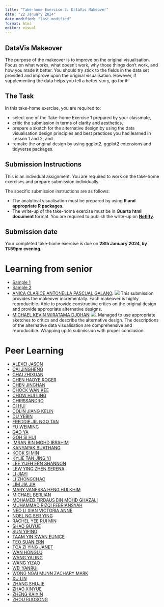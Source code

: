 ```yaml
---
title: "Take-home Exercise 2: DataVis Makeover"
date: "22 January 2024"
date-modified: "last-modified"
format: html
editor: visual
---
```


::: callout-important
## DataVis Makeover

The purpose of the makeover is to improve on the original visualisation. Focus on what works, what doesn’t work, why those things don’t work, and how you made it better. You should try stick to the fields in the data set provided and improve upon the original visualisation. However, if supplementing the data helps you tell a better story, go for it!
:::

## The Task

In this take-home exercise, you are required to:

-   select one of the Take-home Exercise 1 prepared by your classmate,
-   critic the submission in terms of clarity and aesthetics,
-   prepare a sketch for the alternative design by using the data visualisation design principles and best practices you had learned in Lesson 1 and 2, and
-   remake the original design by using ggplot2, ggplot2 extensions and tidyverse packages.

## Submission Instructions

This is an individual assignment. You are required to work on the take-home exercises and prepare submission individually.

The specific submission instructions are as follows:

-   The analytical visualisation must be prepared by using **R and appropriate R packages**.
-   The write-up of the take-home exercise must be in **Quarto html document** format. You are required to publish the write-up on [**Netlify**](https://www.netlify.com/).

## Submission date

Your completed take-home exercise is due on **28th January 2024, by 11:59pm evening**.

# Learning from senior

-   [Sample 1](https://leslielong-da.netlify.app/posts/2022-04-25-takehome2/)
-   [Sample 2](https://raveenaclr.netlify.app/th_ex/th_ex2.html)
-   [ANICA CLARICE ANTONELLA PASCUAL GALANO](https://acapvisualano.netlify.app/take-home_ex/take-home_ex2/take-home_ex2). ![](img/thumbup1.jpg) This submission provides the makeover incrementally. Each makeover is highly reproducible. Able to provide constructive critics on the original design and provide appropriate alternative designs.
-   [MICHAEL KEVIN WIRATAMA DJOHAN](https://isss608-michaeldj.netlify.app/take-home_ex/take-home_ex02/take-home_ex02) ![](img/thumbup1.jpg). Managed to use appropriate sketches to critics and describe the alternative design. The descriptions of the alternative data visualisation are comprehensive and reproducible. Wrapping up to submission with proper conclusion.

# Peer Learning

-   [ALEXEI JASON](https://isss608-ajason.netlify.app/take-home_ex/take-home_ex02/take-home_ex02)
-   [CAI JINGHENG](https://isss608cjh.netlify.app/take-home_ex/take-home_ex02/take-home_ex02)
-   [CHAI ZHIXUAN](https://czx-isss608.netlify.app/take_home_ex/take_home_ex02/take_home_ex02)
-   [CHEN HAOYE ROGER](https://isss608rogerchen.netlify.app/take-home_ex/take-home_ex02/take-home_ex02)
-   [CHEN JINGHAN](https://isss608-jinghan.netlify.app/take-home_ex/take-home_ex2/take-home_ex2)
-   [CHOCK WAN KEE](https://chockwk-visual-analytics.netlify.app/exercises/th2/th2)
-   [CHOW HUI LING]()
-   [CHRISSANDRO](https://isss608-chrixus.netlify.app/take-home_ex/take-home_ex02/take-home_ex02)
-   [CI HUI](https://isss608-hci.netlify.app/take-home_ex/take-home_ex02/take-home_ex02)
-   [COLIN JIANG KELIN](https://isss608-ay2324-janterm.netlify.app/take-home_ex/take-home_ex02/take-home_ex02)
-   [DU YEBIN]()
-   [FREDDIE JR. NGO TAN](https://isss608-ay2023-24t2-ftj72.netlify.app/take-home_ex/take-home_ex02/take-home_ex02)
-   [FU WEIMING](https://isss608-ay2023-24t2-wm.netlify.app/take-home_ex/take-home_ex02/take-home_ex02)
-   [GAO YA](https://isss608-ay2024-gaoya.netlify.app/take-home_ex/take-home_ex02/take-home_ex02)
-   [GOH SI HUI](https://gsh-vaa.netlify.app/take-home_ex/take-home_ex02/take-home_ex02)
-   [IMRAN BIN MOHD IBRAHIM](https://imranmi-isss608-jan24.netlify.app/take-home-ex/take-home-ex2/take-home_ex2)
-   [KANYAPAK BUATHANG](https://kbuathang-isss608-vaa.netlify.app/take-home_ex/take-home_ex2/take-home_ex2)
-   [KOCK SI MIN](https://isss608-ksm.netlify.app/take-home_ex/take-home_ex2/take-home_ex2)
-   [KYLIE TAN JING YI](https://isss608-ay2324-vaa.netlify.app/take-home_exercises/take-home_ex02/take-home_exercise02)
-   [LEE YUEH ERN SHANNON](https://isss608-shannon.netlify.app/take-home_ex/take-home_ex02/take-home_ex02)
-   [LEW YING ZHEN SERENA](https://isss608-spacebun.netlify.app/take-home_ex/take-home_ex2/take-home_ex2)
-   [LI JIAYI](https://isss608-24jan-jiayili.netlify.app/take-home_ex/take-home_ex02/take-home_ex02)
-   [LI ZHONGCHAO](https://isss608-ay2024t2-lzc.netlify.app/take-home_ex/take-home_ex02/take-home_ex2)
-   [LIM JIA JIA](https://jiajialim-isss608.netlify.app/take-home_ex/take-home_ex2/take-home_ex2)
-   [MARY VANESSA HENG HUI KHIM](https://isss608-vaa-mvheng.netlify.app/take-home_ex/take-home_ex02/take-home_ex02)
-   [MICHAEL BERLIAN](https://isss608-mb.netlify.app/take-home_ex/take-home_ex2/take-home_ex2)
-   [MOHAMED FIRDAUS BIN MOHD GHAZALI](https://isss608-ay2324-vaa.netlify.app/take-home_exercises/take-home_ex02/take-home_exercise02)
-   [MUHAMMAD RIZQI FEBRIANSYAH](https://isss608-ay2024-rizfebriansyah.netlify.app/take-home_ex/take-home_ex02/take-home_ex02)
-   [NEO LI XIAN VICTORIA ANNE](https://iss608-vaa-victorianeo.netlify.app/take-home_ex/take-home_ex02/take-home_ex02)
-   [NOEL NG SER YING](https://isss608-noelng.netlify.app/take_home_ex/take_home_ex02/take_home_ex02)
-   [RACHEL YEE RUI MIN](https://isss608-rachyrm.netlify.app/take-home_ex/take-home_ex02/take-home_ex02)
-   [SHAO GUYUE](https://isss608-2023-2024-sgy.netlify.app/take-home_ex/take-home_ex02/take-home_exercise02)
-   [SUN YIPING](https://isss608-mitbsunyp.netlify.app/take-home_ex/take-home_ex02/take-home_ex02)
-   [TAAM YIN KWAN EUNICE](https://eunicet608.netlify.app/take_home_exercise/take_home_ex02/take_home_ex02)
-   [TEO SUAN ERN](https://isss608-ay2024-suanern.netlify.app/take-home_ex/take-home_ex02/take-home_ex02)
-   [TOA ZI YING JANET](https://janettoaisss608.netlify.app/take-home_ex/take-home_ex02/take-home_ex02)
-   [WAN HONGLU](https://whlmitbisss608.netlify.app/take-home_ex/take-home_ex02/take-home_ex02)
-   [WANG YALING](https://isss608-vaa-wyaling.netlify.app/take-home_ex/take-home_ex02/take-home_ex02)
-   [WANG YIZAO]()
-   [WEI YANRUI](https://wyr-isss608.netlify.app/take-home_ex/take-home_ex02/take-home_ex02)
-   [WONG NGAI MUNN ZACHARY MARK](https://isss608-ay2023-24t1-zach.netlify.app/take-home_ex/take-home_ex02/take-home_ex02)
-   [XU LIN](https://isss608-xulin.netlify.app/take%20home%20exercise%202/take%20home%20exercise%202.html)
-   [ZHANG SHUJIE](https://isss608-ay2023-suzyzsj.netlify.app/take-home_ex/take-home_ex02/take-home_ex02)
-   [ZHAO XINYUE](https://isss608-ay2023-24t2.netlify.app/take-home_ex/take-home_ex02/take-home_ex02)
-   [ZHENG KAIXIN](https://isss608-kaixin.netlify.app/take-home_ex/take-home_ex02/take-home_ex02)
-   [ZHOU RUOSONG](https://isss608-ay2022-2023t4.netlify.app/take-home_ex/take-home_ex02/take-home_ex02)




